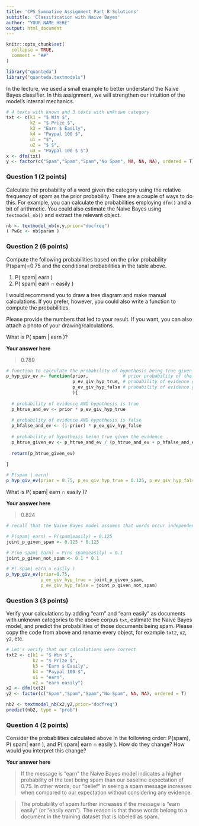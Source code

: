```yaml
---
title: 'CPS Summative Assignment Part B Solutions'
subtitle: 'Classification with Naive Bayes'
author: "YOUR NAME HERE"
output: html_document
---
```


```r
knitr::opts_chunk$set(
  collapse = TRUE,
  comment = "##"
)

library("quanteda")
library("quanteda.textmodels")
```




In the lecture, we used a small example to better understand the Naive Bayes classifier. In this assignment, we will strengthen our intuition of the model's internal mechanics.

```r
# 4 texts with known and 3 texts with unknown category
txt <- c(k1 = "$ Win $", 
         k2 = "$ Prize $", 
         k3 = "Earn $ Easily", 
         k4 = "Paypal 100 $",
         u1 = "$",
         u2 = "$ $",
         u3 = "Paypal 100 $ $")
x <- dfm(txt) 
y <- factor(c("Spam","Spam","Spam","No Spam", NA, NA, NA), ordered = T)
```

### Question 1 (2 points)

Calculate the probability of a word given the category using the relative frequency of spam as the prior probability. There are a couple of ways to do this. For example, you can calculate the probabilities employing `dfm()` and a bit of arithmetic. You could also estimate the Naive Bayes using `textmodel_nb()` and extract the relevant object. 

```r
nb <- textmodel_nb(x,y,prior="docfreq")
( PwGc <- nb$param )  
```


### Question 2 (6 points)

Compute the following probabilities based on the prior probability P(spam)=0.75 and the conditional probabilities in the table above.

1. P( spam| earn )
2. P( spam| earn ∩ easily )

I would recommend you to draw a tree diagram and make manual calculations. If you prefer, however, you could also write a function to compute the probabilities.

Please provide the numbers that led to your result. If you want, you can also attach a photo of your drawing/calculations.


What is P( spam | earn )?

**Your answer here**

> 0.789

```r
# function to calculate the probability of hypothesis being true given the evidence
p_hyp_giv_ev <- function(prior,             # prior probability of the hypothesis
                         p_ev_giv_hyp_true, # probability of evidence given the hypothesis is true
                         p_ev_giv_hyp_false # probability of evidence given the hypothesis is false
                         ){
  
  # probability of evidence AND hypothesis is true
  p_htrue_and_ev <- prior * p_ev_giv_hyp_true
  
  # probability of evidence AND hypothesis is false  
  p_hfalse_and_ev <- (1-prior) * p_ev_giv_hyp_false
  
  # probability of hypothesis being true given the evidence
  p_htrue_given_ev <- p_htrue_and_ev / (p_htrue_and_ev + p_hfalse_and_ev)
  
  return(p_htrue_given_ev)
  
}

# P(spam | earn)
p_hyp_giv_ev(prior = 0.75, p_ev_giv_hyp_true = 0.125, p_ev_giv_hyp_false = 0.1)

```

What is P( spam| earn ∩ easily )? 

**Your answer here**

> 0.824

```r
# recall that the Naive Bayes model assumes that words occur independently. So we can multiply the probabilities of a word given spam with each other to get the probability of the words occurring together in a spam message

# P(spam| earn) = P(spam|easily) = 0.125
joint_p_given_spam <- 0.125 * 0.125

# P(no spam| earn) = P(no spam|easily) = 0.1
joint_p_given_not_spam <- 0.1 * 0.1

# P( spam| earn ∩ easily )
p_hyp_giv_ev(prior=0.75, 
             p_ev_giv_hyp_true = joint_p_given_spam, 
             p_ev_giv_hyp_false = joint_p_given_not_spam)

```


### Question 3 (3 points)

Verify your calculations by adding "earn" and "earn easily" as documents with unknown categories to the above corpus `txt`, estimate the Naive Bayes model, and predict the probabilities of those documents being spam. Please copy the code from above and rename every object, for example `txt2`, `x2`, `y2`, etc. 

```r
# Let's verify that our calculations were correct
txt2 <- c(k1 = "$ Win $", 
          k2 = "$ Prize $", 
          k3 = "Earn $ Easily", 
          k4 = "Paypal 100 $",
          u1 = "earn",
          u2 = "earn easily")
x2 <- dfm(txt2) 
y2 <- factor(c("Spam","Spam","Spam","No Spam", NA, NA), ordered = T)

nb2 <- textmodel_nb(x2,y2,prior="docfreq")
predict(nb2, type = "prob")
```


### Question 4 (2 points)

Consider the probabilities calculated above in the following order: P(spam), P( spam| earn ), and P( spam| earn ∩ easily ). How do they change? How would you interpret this change?

**Your answer here**

> If the message is "earn" the Naive Bayes model indicates a higher probability of the text being spam than our baseline expectation of 0.75. In other words, our "belief" in seeing a spam message increases when compared to our expectation without considering any evidence.

> The probability of spam further increases if the message is "earn easily" (or "easily earn"). The reason is that those words belong to a document in the training dataset that is labeled as spam.



